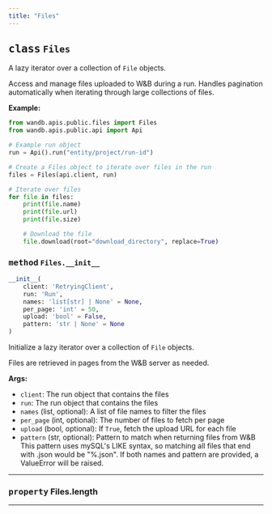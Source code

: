 ```yaml
---
title: "Files"
---
```









## <kbd>class</kbd> `Files`
A lazy iterator over a collection of `File` objects. 

Access and manage files uploaded to W&B during a run. Handles pagination automatically when iterating through large collections of files. 



**Example:**
 ```python
from wandb.apis.public.files import Files
from wandb.apis.public.api import Api

# Example run object
run = Api().run("entity/project/run-id")

# Create a Files object to iterate over files in the run
files = Files(api.client, run)

# Iterate over files
for file in files:
     print(file.name)
     print(file.url)
     print(file.size)

     # Download the file
     file.download(root="download_directory", replace=True)
``` 

### <kbd>method</kbd> `Files.__init__`

```python
__init__(
    client: 'RetryingClient',
    run: 'Run',
    names: 'list[str] | None' = None,
    per_page: 'int' = 50,
    upload: 'bool' = False,
    pattern: 'str | None' = None
)
```

Initialize a lazy iterator over a collection of `File` objects. 

Files are retrieved in pages from the W&B server as needed. 



**Args:**
 
 - `client`:  The run object that contains the files 
 - `run`:  The run object that contains the files 
 - `names` (list, optional):  A list of file names to filter the files 
 - `per_page` (int, optional):  The number of files to fetch per page 
 - `upload` (bool, optional):  If `True`, fetch the upload URL for each file 
 - `pattern` (str, optional):  Pattern to match when returning files from W&B  This pattern uses mySQL's LIKE syntax,  so matching all files that end with .json would be "%.json".  If both names and pattern are provided, a ValueError will be raised. 


---


### <kbd>property</kbd> Files.length





---



